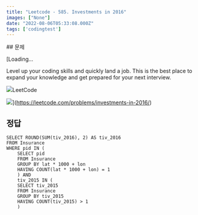 ```yaml
---
title: "Leetcode - 585. Investments in 2016"
images: ["None"]
date: "2022-08-06T05:33:08.000Z"
tags: ['codingtest']
---
```


<TOCInline toc={props.toc} asDisclosure />
## 문제

[Loading...

Level up your coding skills and quickly land a job. This is the best place to expand your knowledge and get prepared for your next interview.

![](https://leetcode.com/favicon-192x192.png)LeetCode

![](https://leetcode.com/static/images/LeetCode_Sharing.png)](https://leetcode.com/problems/investments-in-2016/)

## 정답

```
SELECT ROUND(SUM(tiv_2016), 2) AS tiv_2016
FROM Insurance
WHERE pid IN (
    SELECT pid
    FROM Insurance
    GROUP BY lat * 1000 + lon
    HAVING COUNT(lat * 1000 + lon) = 1
    ) AND 
    tiv_2015 IN (
    SELECT tiv_2015
    FROM Insurance
    GROUP BY tiv_2015
    HAVING COUNT(tiv_2015) > 1
    )

    

```
